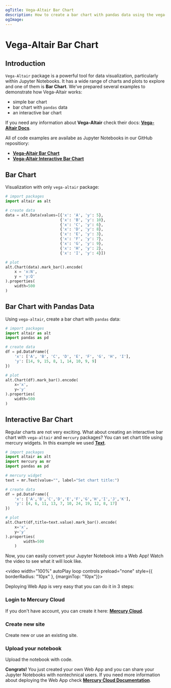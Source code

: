```yaml
---
ogTitle: Vega-Altair Bar Chart 
description: How to create a bar chart with pandas data using the vega-altair (Python package) in Jupyter Notebook.
ogImage:
---
```



# Vega-Altair Bar Chart

## Introduction

`Vega-Altair` package is a powerful tool for data visualization, particularly within Jupyter Notebooks. It has a wide range of charts and plots to explore and one of them is **Bar Chart**. We've prepared several examples to demonstrate how Vega-Altair works:

- simple bar chart  
- bar chart with `pandas` data
- an interactive bar chart 

If you need any information about **Vega-Altair** check their docs: [**Vega-Altair Docs**](https://altair-viz.github.io/).

All of code examples are availabe as Jupyter Notebooks in our GitHub repositiory:
- [**Vega-Altair Bar Chart**](https://github.com/mljar/mercury-integrations/blob/main/visualizations/vega-altair/vega-altair-bar-chart.ipynb)
- [**Vega-Altair Interactive Bar Chart**](https://github.com/mljar/mercury-integrations/blob/main/visualizations/vega-altair/vega-altair-interactive-bar-chart.ipynb)

## Bar Chart 

Visualization with only `vega-altair` package:

```python 
# import packages 
import altair as alt 

# create data 
data = alt.Data(values=[{'x': 'A', 'y': 5},
                        {'x': 'B', 'y': 10},
                        {'x': 'C', 'y': 6},
                        {'x': 'D', 'y': 8},
                        {'x': 'E', 'y': 3},
                        {'x': 'F', 'y': 7},
                        {'x': 'G', 'y': 9},
                        {'x': 'H', 'y': 2},
                        {'x': 'I', 'y': 4}])

# plot 
alt.Chart(data).mark_bar().encode(
    x = 'x:N',
    y = 'y:Q'
).properties(
    width=500
)
```

<Screenshot src={simplechartPng} alt="Simple vega-altair bar chart" />

## Bar Chart with Pandas Data 

Using `vega-altair`, create a bar chart with `pandas` data:

```python
# import packages 
import altair as alt
import pandas as pd

# create data 
df = pd.DataFrame({
    'x': ['A', 'B', 'C', 'D', 'E', 'F', 'G', 'H', 'I'],
    'y': [14, 9, 15, 8, 1, 14, 10, 9, 9]
})

# plot 
alt.Chart(df).mark_bar().encode(
    x='x',
    y='y'
).properties(
    width=500
)
```

<Screenshot src={pandaschartPng} alt="Vega-altair bar chart with pandas data." />

## Interactive Bar Chart

Regular charts are not very exciting. What about creating an interactive bar chart with `vega-altair` and `mercury` packages? You can set chart title using mercury widgets. In this example we used [**Text**](https://runmercury.com/docs/input-widgets/text/).

```python
# import packages 
import altair as alt 
import mercury as mr 
import pandas as pd
```

```python
# mercury widget 
text = mr.Text(value="", label="Set chart title:")
```

```python
# create data
df = pd.DataFrame({
    'x': ['A','B','C','D','E','F','G','H','I','J','K'],
    'y': [4, 6, 11, 13, 7, 10, 24, 19, 12, 8, 17]
})

# plot 
alt.Chart(df,title=text.value).mark_bar().encode(
    x='x',
    y='y'
).properties(
        width=500
    )
```

Now, you can easily convert your Jupyter Notebook into a Web App! Watch the video to see what it will look like.

<video width="100%" autoPlay loop controls preload="none" style={{ borderRadius: "10px" }, {marginTop: "10px"}}>
  <source
    src="/images/integrations/vega-altair/bar-chart/vega-altair-mercury.mp4"
    type="video/mp4"
  />
</video>

Deploying Web App is very easy that you can do it in 3 steps:

<div className="steps-container">

### Login to Mercury Cloud

If you don't have account, you can create it here: [**Mercury Cloud**](https://cloud.runmercury.com/register).

### Create new site

Create new or use an existing site. 

### Upload your notebook

Upload the notebook with code.

</div>

**Congrats!** You just created your own Web App and you can share your Jupyter Notebooks with nontechnical users. If you need more information about deploying the Web App check [**Mercury Cloud Documentation**](https://runmercury.com/docs/cloud/).